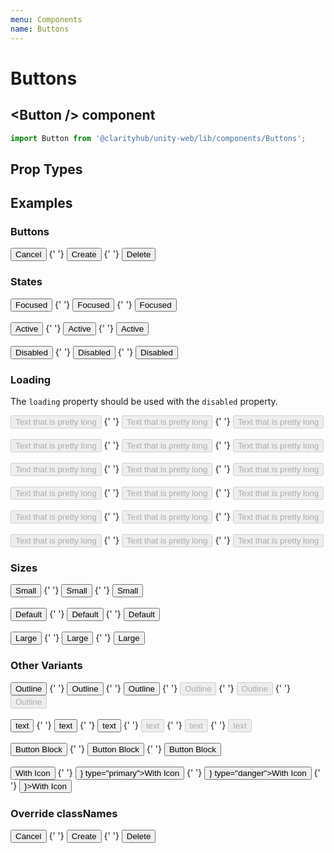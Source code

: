 ```yaml
---
menu: Components
name: Buttons
---
```



# Buttons

## \<Button /\> component

```js
import Button from '@clarityhub/unity-web/lib/components/Buttons';
```

## Prop Types

<PropsTable of={Button} />

## Examples

### Buttons

<Playground>
    <Button>Cancel</Button>
    {' '}
    <Button type="primary">Create</Button>
    {' '}
    <Button type="danger">Delete</Button>
</Playground>

### States

<Playground>
    <Button className="focused">Focused</Button>
    {' '}
    <Button className="focused" type="primary">Focused</Button>
    {' '}
    <Button className="focused" type="danger">Focused</Button>
    <br/>
    <br/>
    <Button className="active">Active</Button>
    {' '}
    <Button className="active" type="primary">Active</Button>
    {' '}
    <Button className="active" type="danger">Active</Button>
    <br/>
    <br/>
    <Button className="disabled">Disabled</Button>
    {' '}
    <Button className="disabled" type="primary">Disabled</Button>
    {' '}
    <Button className="disabled" type="danger">Disabled</Button>
</Playground>

### Loading

The `loading` property should be used with the `disabled` property.

<Playground>
    <Button size="small" loading disabled>Text that is pretty long</Button>
    {' '}
    <Button size="small" loading disabled type="primary">Text that is pretty long</Button>
    {' '}
    <Button size="small" loading disabled type="danger">Text that is pretty long</Button>
    <br/>
    <br/>
    <Button loading disabled>Text that is pretty long</Button>
    {' '}
    <Button loading disabled type="primary">Text that is pretty long</Button>
    {' '}
    <Button loading disabled type="danger">Text that is pretty long</Button>
    <br/>
    <br/>
    <Button size="large" loading disabled>Text that is pretty long</Button>
    {' '}
    <Button size="large" loading disabled type="primary">Text that is pretty long</Button>
    {' '}
    <Button size="large" loading disabled type="danger">Text that is pretty long</Button>
    <br/>
    <br/>
    <Button size="small" outline loading disabled>Text that is pretty long</Button>
    {' '}
    <Button size="small" outline loading disabled type="primary">Text that is pretty long</Button>
    {' '}
    <Button size="small" outline loading disabled type="danger">Text that is pretty long</Button>
    <br/>
    <br/>
    <Button outline loading disabled>Text that is pretty long</Button>
    {' '}
    <Button outline loading disabled type="primary">Text that is pretty long</Button>
    {' '}
    <Button outline loading disabled type="danger">Text that is pretty long</Button>
    <br/>
    <br/>
    <Button size="large" outline loading disabled>Text that is pretty long</Button>
    {' '}
    <Button size="large" outline loading disabled type="primary">Text that is pretty long</Button>
    {' '}
    <Button size="large" outline loading disabled type="danger">Text that is pretty long</Button>
</Playground>

### Sizes

<Playground>
    <Button size="small">Small</Button>
    {' '}
    <Button size="small" type="primary">Small</Button>
    {' '}
    <Button size="small" type="danger">Small</Button>
    <br/>
    <br/>
    <Button size="default">Default</Button>
    {' '}
    <Button size="default" type="primary">Default</Button>
    {' '}
    <Button size="default" type="danger">Default</Button>
    <br/>
    <br/>
    <Button size="large">Large</Button>
    {' '}
    <Button size="large" type="primary">Large</Button>
    {' '}
    <Button size="large" type="danger">Large</Button>
</Playground>


### Other Variants

<Playground>
    <Button outline>Outline</Button>
    {' '}
    <Button outline type="primary">Outline</Button>
    {' '}
    <Button outline type="danger">Outline</Button>
    {' '}
    <Button disabled outline>Outline</Button>
    {' '}
    <Button disabled outline type="primary">Outline</Button>
    {' '}
    <Button disabled outline type="danger">Outline</Button>
    <br/>
    <br/>
    <Button text>text</Button>
    {' '}
    <Button text type="primary">text</Button>
    {' '}
    <Button text type="danger">text</Button>
    {' '}
    <Button disabled text>text</Button>
    {' '}
    <Button disabled text type="primary">text</Button>
    {' '}
    <Button disabled text type="danger">text</Button>
    <br/>
    <br/>
    <Button block>Button Block</Button>
    {' '}
    <Button block type="primary">Button Block</Button>
    {' '}
    <Button block type="danger">Button Block</Button>
    <br/>
    <br/>
    <Button icon={DeleteIcon}>With Icon</Button>
    {' '}
    <Button icon={<DeleteIcon />} type="primary">With Icon</Button>
    {' '}
    <Button icon={<DeleteIcon />} type="danger">With Icon</Button>
    {' '}
    <Button size="large" icon={<DeleteIcon />}>With Icon</Button>
</Playground>

### Override classNames

<Playground>
    <Button css={`background-color: red;`}>Cancel</Button>
    {' '}
    <Button type="primary">Create</Button>
    {' '}
    <Button type="danger">Delete</Button>
</Playground>